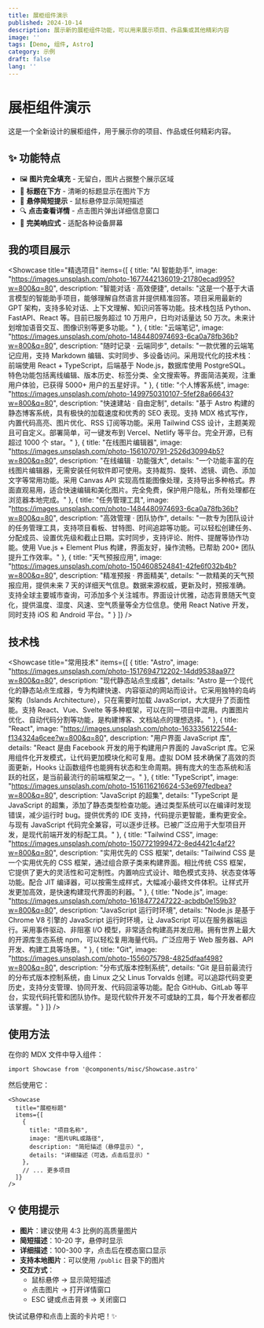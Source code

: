 ```yaml
---
title: 展柜组件演示
published: 2024-10-14
description: 展示新的展柜组件功能，可以用来展示项目、作品集或其他精彩内容
image: ''
tags: [Demo, 组件, Astro]
category: 示例
draft: false
lang: ''
---
```



# 展柜组件演示

这是一个全新设计的展柜组件，用于展示你的项目、作品或任何精彩内容。

## ✨ 功能特点

- 🖼️ **图片完全填充** - 无留白，图片占据整个展示区域
- 📝 **标题在下方** - 清晰的标题显示在图片下方
- 💬 **悬停简短提示** - 鼠标悬停显示简短描述
- 🔍 **点击查看详情** - 点击图片弹出详细信息窗口
- 📱 **完美响应式** - 适配各种设备屏幕

## 我的项目展示

<Showcase 
  title="精选项目"
  items={[
    {
      title: "AI 智能助手",
      image: "https://images.unsplash.com/photo-1677442136019-21780ecad995?w=800&q=80",
      description: "智能对话 · 高效便捷",
      details: "这是一个基于大语言模型的智能助手项目，能够理解自然语言并提供精准回答。项目采用最新的 GPT 架构，支持多轮对话、上下文理解、知识问答等功能。技术栈包括 Python、FastAPI、React 等。目前已服务超过 10 万用户，日均对话量达 50 万次。未来计划增加语音交互、图像识别等更多功能。"
    },
    {
      title: "云端笔记",
      image: "https://images.unsplash.com/photo-1484480974693-6ca0a78fb36b?w=800&q=80",
      description: "随时记录 · 云端同步",
      details: "一款优雅的云端笔记应用，支持 Markdown 编辑、实时同步、多设备访问。采用现代化的技术栈：前端使用 React + TypeScript，后端基于 Node.js，数据库使用 PostgreSQL。特色功能包括离线编辑、版本历史、标签分类、全文搜索等。界面简洁美观，注重用户体验，已获得 5000+ 用户的五星好评。"
    },
    {
      title: "个人博客系统",
      image: "https://images.unsplash.com/photo-1499750310107-5fef28a66643?w=800&q=80",
      description: "快速建站 · 自由定制",
      details: "基于 Astro 构建的静态博客系统，具有极快的加载速度和优秀的 SEO 表现。支持 MDX 格式写作，内置代码高亮、图片优化、RSS 订阅等功能。采用 Tailwind CSS 设计，主题美观且可自定义。部署简单，可一键发布到 Vercel、Netlify 等平台。完全开源，已有超过 1000 个 star。"
    },
    {
      title: "在线图片编辑器",
      image: "https://images.unsplash.com/photo-1561070791-2526d30994b5?w=800&q=80",
      description: "在线编辑 · 功能强大",
      details: "一个功能丰富的在线图片编辑器，无需安装任何软件即可使用。支持裁剪、旋转、滤镜、调色、添加文字等常用功能。采用 Canvas API 实现高性能图像处理，支持导出多种格式。界面直观易用，适合快速编辑和美化图片。完全免费，保护用户隐私，所有处理都在浏览器本地完成。"
    },
    {
      title: "任务管理工具",
      image: "https://images.unsplash.com/photo-1484480974693-6ca0a78fb36b?w=800&q=80",
      description: "高效管理 · 团队协作",
      details: "一款专为团队设计的任务管理工具，支持项目看板、甘特图、时间追踪等功能。可以轻松创建任务、分配成员、设置优先级和截止日期。实时同步，支持评论、附件、提醒等协作功能。使用 Vue.js + Element Plus 构建，界面友好，操作流畅。已帮助 200+ 团队提升工作效率。"
    },
    {
      title: "天气预报应用",
      image: "https://images.unsplash.com/photo-1504608524841-42fe6f032b4b?w=800&q=80",
      description: "精准预报 · 界面精美",
      details: "一款精美的天气预报应用，提供未来 7 天的详细天气信息。数据来源权威，更新及时，预报准确。支持全球主要城市查询，可添加多个关注城市。界面设计优雅，动态背景随天气变化，提供温度、湿度、风速、空气质量等全方位信息。使用 React Native 开发，同时支持 iOS 和 Android 平台。"
    }
  ]}
/>

## 技术栈

<Showcase 
  title="常用技术"
  items={[
    {
      title: "Astro",
      image: "https://images.unsplash.com/photo-1517694712202-14dd9538aa97?w=800&q=80",
      description: "现代静态站点生成器",
      details: "Astro 是一个现代化的静态站点生成器，专为构建快速、内容驱动的网站而设计。它采用独特的岛屿架构（Islands Architecture），只在需要时加载 JavaScript，大大提升了页面性能。支持 React、Vue、Svelte 等多种框架，可以在同一项目中混用。内置图片优化、自动代码分割等功能，是构建博客、文档站点的理想选择。"
    },
    {
      title: "React",
      image: "https://images.unsplash.com/photo-1633356122544-f134324a6cee?w=800&q=80",
      description: "用户界面 JavaScript 库",
      details: "React 是由 Facebook 开发的用于构建用户界面的 JavaScript 库。它采用组件化开发模式，让代码更加模块化和可复用。虚拟 DOM 技术确保了高效的页面更新，Hooks 让函数组件也能拥有状态和生命周期。拥有庞大的生态系统和活跃的社区，是当前最流行的前端框架之一。"
    },
    {
      title: "TypeScript",
      image: "https://images.unsplash.com/photo-1516116216624-53e697fedbea?w=800&q=80",
      description: "JavaScript 的超集",
      details: "TypeScript 是 JavaScript 的超集，添加了静态类型检查功能。通过类型系统可以在编译时发现错误，减少运行时 bug。提供优秀的 IDE 支持，代码提示更智能，重构更安全。与现有 JavaScript 代码完全兼容，可以逐步迁移。已被广泛应用于大型项目开发，是现代前端开发的标配工具。"
    },
    {
      title: "Tailwind CSS",
      image: "https://images.unsplash.com/photo-1507721999472-8ed4421c4af2?w=800&q=80",
      description: "实用优先的 CSS 框架",
      details: "Tailwind CSS 是一个实用优先的 CSS 框架，通过组合原子类来构建界面。相比传统 CSS 框架，它提供了更大的灵活性和可定制性。内置响应式设计、暗色模式支持、状态变体等功能。配合 JIT 编译器，可以按需生成样式，大幅减小最终文件体积。让样式开发更加高效，是快速构建现代界面的利器。"
    },
    {
      title: "Node.js",
      image: "https://images.unsplash.com/photo-1618477247222-acbdb0e159b3?w=800&q=80",
      description: "JavaScript 运行时环境",
      details: "Node.js 是基于 Chrome V8 引擎的 JavaScript 运行时环境，让 JavaScript 可以在服务器端运行。采用事件驱动、非阻塞 I/O 模型，非常适合构建高并发应用。拥有世界上最大的开源库生态系统 npm，可以轻松复用海量代码。广泛应用于 Web 服务器、API 开发、构建工具等场景。"
    },
    {
      title: "Git",
      image: "https://images.unsplash.com/photo-1556075798-4825dfaaf498?w=800&q=80",
      description: "分布式版本控制系统",
      details: "Git 是目前最流行的分布式版本控制系统，由 Linux 之父 Linus Torvalds 创建。可以追踪代码变更历史，支持分支管理、协同开发、代码回滚等功能。配合 GitHub、GitLab 等平台，实现代码托管和团队协作。是现代软件开发不可或缺的工具，每个开发者都应该掌握。"
    }
  ]}
/>

## 使用方法

在你的 MDX 文件中导入组件：

```tsx
import Showcase from '@components/misc/Showcase.astro'
```

然后使用它：

```tsx
<Showcase 
  title="展柜标题"
  items={[
    {
      title: "项目名称",
      image: "图片URL或路径",
      description: "简短描述（悬停显示）",
      details: "详细描述（可选，点击后显示）"
    },
    // ... 更多项目
  ]}
/>
```

## 💡 使用提示

- **图片**：建议使用 4:3 比例的高质量图片
- **简短描述**：10-20 字，悬停时显示
- **详细描述**：100-300 字，点击后在模态窗口显示
- **支持本地图片**：可以使用 `/public` 目录下的图片
- **交互方式**：
  - 鼠标悬停 → 显示简短描述
  - 点击图片 → 打开详情窗口
  - ESC 键或点击背景 → 关闭窗口

快试试悬停和点击上面的卡片吧！✨

